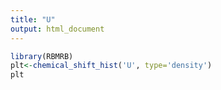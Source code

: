 ```yaml
---
title: "U"
output: html_document
---
```




```r
library(RBMRB)
plt<-chemical_shift_hist('U', type='density')
plt
```
